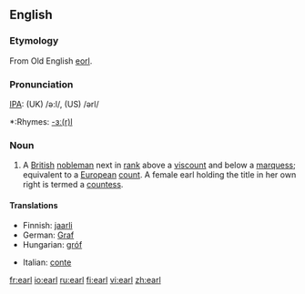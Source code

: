 ==English==
{{wikipedia}}
===Etymology===
From Old English [[eorl]].

===Pronunciation===
[[IPA]]: (UK) /ə:l/, (US) /ərl/
*:Rhymes: [[Rhymes:English:-ɜː(r)l|-ɜː(r)l]]

===Noun===
{{en-noun}}

# A [[British]] [[nobleman]] next in [[rank]] above a [[viscount]] and below a [[marquess]]; equivalent to a [[European]] [[count]]. A female earl holding the title in her own right is termed a [[countess]].

====Translations====
{{top}}
*Finnish: [[jaarli]]
*German: [[Graf]]
*Hungarian: [[gróf]]
{{mid}}
*Italian: [[conte]] {{m}}
{{bottom}}

[[fr:earl]]
[[io:earl]]
[[ru:earl]]
[[fi:earl]]
[[vi:earl]]
[[zh:earl]]
